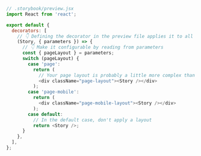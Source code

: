 ```js
// .storybook/preview.jsx
import React from 'react';

export default {
  decorators: [
    // 👇 Defining the decorator in the preview file applies it to all stories
    (Story, { parameters }) => {
      // 👇 Make it configurable by reading from parameters
      const { pageLayout } = parameters;
      switch (pageLayout) {
        case 'page':
          return (
            // Your page layout is probably a little more complex than this ;)
            <div className="page-layout"><Story /></div>
          );
        case 'page-mobile':
          return (
            <div className="page-mobile-layout"><Story /></div>
          );
        case default:
          // In the default case, don't apply a layout
          return <Story />;
      }
    },
  ],
};
```
